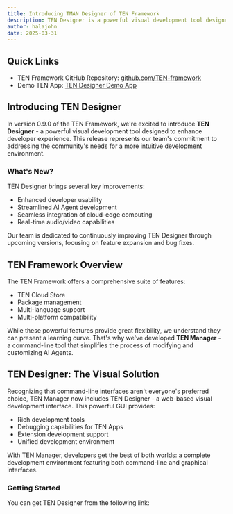 ```yaml
---
title: Introducing TMAN Designer of TEN Framework
description: TEN Designer is a powerful visual development tool designed to enhance developer experience.
author: halajohn
date: 2025-03-31
---
```


## Quick Links

- TEN Framework GitHub Repository: [github.com/TEN-framework](https://github.com/TEN-framework)
- Demo TEN App: [TEN Designer Demo App](https://github.com/TEN-framework/ten_designer_demo_app)

## Introducing TEN Designer

In version 0.9.0 of the TEN Framework, we're excited to introduce **TEN Designer** - a powerful visual development tool designed to enhance developer experience. This release represents our team's commitment to addressing the community's needs for a more intuitive development environment.

### What's New?

TEN Designer brings several key improvements:

- Enhanced developer usability
- Streamlined AI Agent development
- Seamless integration of cloud-edge computing
- Real-time audio/video capabilities

Our team is dedicated to continuously improving TEN Designer through upcoming versions, focusing on feature expansion and bug fixes.

## TEN Framework Overview

The TEN Framework offers a comprehensive suite of features:

- TEN Cloud Store
- Package management
- Multi-language support
- Multi-platform compatibility

While these powerful features provide great flexibility, we understand they can present a learning curve. That's why we've developed **TEN Manager** - a command-line tool that simplifies the process of modifying and customizing AI Agents.

## TEN Designer: The Visual Solution

Recognizing that command-line interfaces aren't everyone's preferred choice, TEN Manager now includes TEN Designer - a web-based visual development interface. This powerful GUI provides:

- Rich development tools
- Debugging capabilities for TEN Apps
- Extension development support
- Unified development environment

With TEN Manager, developers get the best of both worlds: a complete development environment featuring both command-line and graphical interfaces.

### Getting Started

You can get TEN Designer from the following link:
